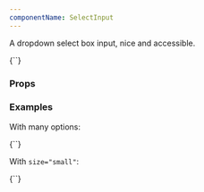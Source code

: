 ```yaml
---
componentName: SelectInput
---
```


A dropdown select box input, nice and accessible.

<LiveComponent>
{`<SelectInput
  label='Options'
  options={[
    { label: 'Option One', name: 1 },
    { label: 'Option Two', name: 2 },
    { label: 'Option Three', name: 3 }
  ]}
/>`}
</LiveComponent>

<UsageDetails packageJson={packageJson} />

### Props

<PropsTable props={componentProps} />

### Examples

With many options:

<LiveComponent>
{`<SelectInput
  options={[
    {
      name: '1',
      label: 'One'
    },
    {
      name: '2',
      label: 'Two'
    },
    {
      name: '3',
      label: 'Three'
    },
    {
      name: '4',
      label: 'Four'
    },
    {
      name: '5',
      label: 'Five'
    },
    {
      name: '6',
      label: 'Six'
    },
    {
      name: '7',
      label: 'Seven'
    },
    {
      name: '8',
      label: 'Eight'
    },
    {
      name: '9',
      label: 'Nine'
    },
    {
      name: '10',
      label: 'Ten'
    },
    {
      name: '11',
      label: 'Eleven'
    },
    {
      name: '12',
      label: 'Twelve'
    },
    {
      name: '13',
      label: 'Thirteen'
    },
    {
      name: '14',
      label: 'Fourteen'
    },
    {
      name: '15',
      label: 'Fifteen'
    },
    {
      name: '16',
      label: 'Sixteen'
    },
    {
      name: '17',
      label: 'Seventeen'
    },
    {
      name: '18',
      label: 'Eighteen'
    }
  ]}
/>`}
</LiveComponent>

With `size="small"`:

<LiveComponent>
{`<SelectInput
  label='Options'
  size='small'
  options={[
    { label: 'Option One', name: 1 },
    { label: 'Option Two', name: 2 },
    { label: 'Option Three', name: 3 }
  ]}
/>`}
</LiveComponent>

